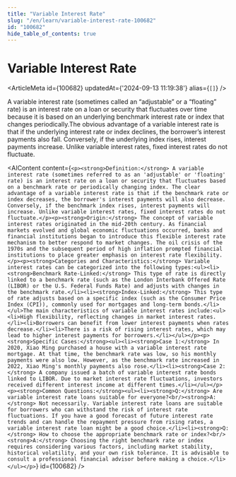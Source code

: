 ```yaml
---
title: "Variable Interest Rate"
slug: "/en/learn/variable-interest-rate-100682"
id: "100682"
hide_table_of_contents: true
---
```



# Variable Interest Rate

<ArticleMeta id={100682} updatedAt={'2024-09-13 11:19:38'} alias={`[]`} />
<div className='border-solid border-b border-t-0 my-4 border-[var(--ifm-color-gray-300)]' />

A variable interest rate (sometimes called an “adjustable” or a “floating” rate) is an interest rate on a loan or security that fluctuates over time because it is based on an underlying benchmark interest rate or index that changes periodically.The obvious advantage of a variable interest rate is that if the underlying interest rate or index declines, the borrower’s interest payments also fall. Conversely, if the underlying index rises, interest payments increase. Unlike variable interest rates, fixed interest rates do not fluctuate.

<AIContent content={`<p><strong>Definition:</strong> A variable interest rate (sometimes referred to as an 'adjustable' or 'floating' rate) is an interest rate on a loan or security that fluctuates based on a benchmark rate or periodically changing index. The clear advantage of a variable interest rate is that if the benchmark rate or index decreases, the borrower's interest payments will also decrease. Conversely, if the benchmark index rises, interest payments will increase. Unlike variable interest rates, fixed interest rates do not fluctuate.</p><p><strong>Origin:</strong> The concept of variable interest rates originated in the mid-20th century. As financial markets evolved and global economic fluctuations occurred, banks and financial institutions began to introduce this flexible interest rate mechanism to better respond to market changes. The oil crisis of the 1970s and the subsequent period of high inflation prompted financial institutions to place greater emphasis on interest rate flexibility.</p><p><strong>Categories and Characteristics:</strong> Variable interest rates can be categorized into the following types:<ul><li><strong>Benchmark Rate-Linked:</strong> This type of rate is directly linked to a benchmark rate (such as the London Interbank Offered Rate (LIBOR) or the U.S. Federal Funds Rate) and adjusts with changes in the benchmark rate.</li><li><strong>Index-Linked:</strong> This type of rate adjusts based on a specific index (such as the Consumer Price Index (CPI)), commonly used for mortgages and long-term bonds.</li></ul>The main characteristics of variable interest rates include:<ul><li>High flexibility, reflecting changes in market interest rates.</li><li>Borrowers can benefit from lower interest payments when rates decrease.</li><li>There is a risk of rising interest rates, which may lead to higher interest payments for borrowers.</li></ul></p><p><strong>Specific Cases:</strong><ul><li><strong>Case 1:</strong> In 2020, Xiao Ming purchased a house with a variable interest rate mortgage. At that time, the benchmark rate was low, so his monthly payments were also low. However, as the benchmark rate increased in 2022, Xiao Ming's monthly payments also rose.</li><li><strong>Case 2:</strong> A company issued a batch of variable interest rate bonds linked to LIBOR. Due to market interest rate fluctuations, investors received different interest income at different times.</li></ul></p><p><strong>Common Questions:</strong><ul><li><strong>Q:</strong> Are variable interest rate loans suitable for everyone?<br/><strong>A:</strong> Not necessarily. Variable interest rate loans are suitable for borrowers who can withstand the risk of interest rate fluctuations. If you have a good forecast of future interest rate trends and can handle the repayment pressure from rising rates, a variable interest rate loan might be a good choice.</li><li><strong>Q:</strong> How to choose the appropriate benchmark rate or index?<br/><strong>A:</strong> Choosing the right benchmark rate or index requires considering various factors, including market stability, historical volatility, and your own risk tolerance. It is advisable to consult a professional financial advisor before making a choice.</li></ul></p>`} id={100682} />
